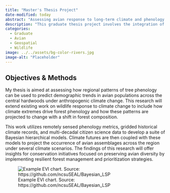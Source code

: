 ```yaml
---
title: "Master's Thesis Project"
date-modified: today
abstract: "Assessing avian response to long-term climate and phenology dynamics."
description: "This graduate thesis project involves the integration of multiple long-term remote sensing and biological data sources."
categories:
  - Graduate
  - Avian
  - Geospatial
  - Wildlife
image: ../../assets/bg-color-rivers.jpg
image-alt: "Placeholder"
---
```


## Objectives & Methods

My thesis is aimed at assessing how regional patterns of tree phenology can be used to predict demographic trends in avian populations across the central hardwoods under anthropogenic climate change. This research will extend existing work on wildlife response to climate change to include how climate extremes drive forest phenology and how these patterns are projected to change with a shift in forest composition.

This work utilizes remotely sensed phenology metrics, gridded historical climate records, and multi-decadal citizen science data to develop a suite of Bayesian hierarchical models. Climate futures are then coupled with these models to project the occurrence of avian assemblages across the region under several climate scenarios. The findings of this research will offer insights for conservation initiatives focused on preserving avian diversity by implementing resilient forest management and prioritization strategies.

![Example EVI chart. Source: https://github.com/ncsuSEAL/Bayesian_LSP](img-example-gee-evi.png)